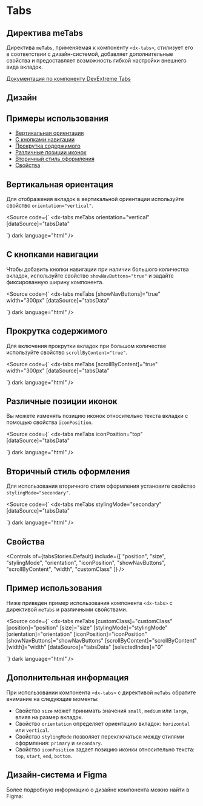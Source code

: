 

<Meta title="Компоненты/Tabs" of={tabsStories} />

# Tabs

## Директива meTabs

Директива `meTabs`, применяемая к компоненту `<dx-tabs>`, стилизует его в соответствии с дизайн-системой, добавляет дополнительные свойства и предоставляет возможность гибкой настройки внешнего вида вкладок.

[Документация по компоненту DevExtreme Tabs](https://js.devexpress.com/Documentation/ApiReference/UI_Components/dxTabs/)

<Canvas of={tabsStories.Default} />

<Controls of={tabsStories.Default} />

<Source of={tabsStories.Default} dark language="html" />

## Дизайн

<Figma
  height="50%"
  collapsable
  defaultCollapsed
  url="https://www.figma.com/..."
/>

## Примеры использования

- [Вертикальная ориентация](#вертикальная-ориентация)
- [С кнопками навигации](#с-кнопками-навигации)
- [Прокрутка содержимого](#прокрутка-содержимого)
- [Различные позиции иконок](#различные-позиции-иконок)
- [Вторичный стиль оформления](#вторичный-стиль-оформления)
- [Свойства](#свойства)

## Вертикальная ориентация

Для отображения вкладок в вертикальной ориентации используйте свойство `orientation="vertical"`.

<Canvas of={tabsStories.VerticalOrientation} />

<Source
  code={`
<dx-tabs
  meTabs
  orientation="vertical"
  [dataSource]="tabsData"
></dx-tabs>
`}
  dark
  language="html"
/>

## С кнопками навигации

Чтобы добавить кнопки навигации при наличии большого количества вкладок, используйте свойство `showNavButtons="true"` и задайте фиксированную ширину компонента.

<Canvas of={tabsStories.WithNavButtons} />

<Source
  code={`
<dx-tabs
  meTabs
  [showNavButtons]="true"
  width="300px"
  [dataSource]="tabsData"
></dx-tabs>
`}
  dark
  language="html"
/>

## Прокрутка содержимого

Для включения прокрутки вкладок при большом количестве используйте свойство `scrollByContent="true"`.

<Canvas of={tabsStories.ScrollByContent} />

<Source
  code={`
<dx-tabs
  meTabs
  [scrollByContent]="true"
  width="300px"
  [dataSource]="tabsData"
></dx-tabs>
`}
  dark
  language="html"
/>

## Различные позиции иконок

Вы можете изменять позицию иконок относительно текста вкладки с помощью свойства `iconPosition`.

<Canvas of={tabsStories.DifferentIconPositions} />

<Source
  code={`
<dx-tabs
  meTabs
  iconPosition="top"
  [dataSource]="tabsData"
></dx-tabs>
`}
  dark
  language="html"
/>

## Вторичный стиль оформления

Для использования вторичного стиля оформления установите свойство `stylingMode="secondary"`.

<Canvas of={tabsStories.InsideStylingMode} />

<Source
  code={`
<dx-tabs
  meTabs
  stylingMode="secondary"
  [dataSource]="tabsData"
></dx-tabs>
`}
  dark
  language="html"
/>

## Свойства

<Controls of={tabsStories.Default} include={[
  "position",
  "size",
  "stylingMode",
  "orientation",
  "iconPosition",
  "showNavButtons",
  "scrollByContent",
  "width",
  "customClass"
]} />

## Пример использования

Ниже приведен пример использования компонента `<dx-tabs>` с директивой `meTabs` и различными свойствами.

<Source
  code={`
<dx-tabs
  meTabs
  [customClass]="customClass"
  [position]="position"
  [size]="size"
  [stylingMode]="stylingMode"
  [orientation]="orientation"
  [iconPosition]="iconPosition"
  [showNavButtons]="showNavButtons"
  [scrollByContent]="scrollByContent"
  [width]="width"
  [dataSource]="tabsData"
  [selectedIndex]="0"
></dx-tabs>
`}
  dark
  language="html"
/>

## Дополнительная информация

При использовании компонента `<dx-tabs>` с директивой `meTabs` обратите внимание на следующие моменты:

- Свойство `size` может принимать значения `small`, `medium` или `large`, влияя на размер вкладок.
- Свойство `orientation` определяет ориентацию вкладок: `horizontal` или `vertical`.
- Свойство `stylingMode` позволяет переключаться между стилями оформления: `primary` и `secondary`.
- Свойство `iconPosition` задает позицию иконки относительно текста: `top`, `start`, `end`, `bottom`.

## Дизайн-система и Figma

Более подробную информацию о дизайне компонента можно найти в Figma:

<Figma
  height="50%"
  collapsable
  defaultCollapsed
  url="https://www.figma.com/..."
/>

<style>
  {`
    h2 {
      border-bottom: none !important;
    }
  `}
</style>
